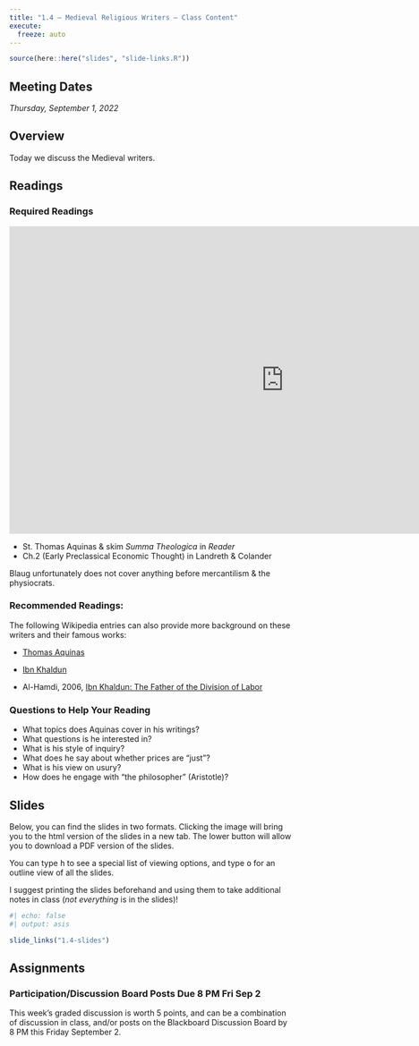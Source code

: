 ```yaml
---
title: "1.4 — Medieval Religious Writers — Class Content"
execute:
  freeze: auto
---
```


```r
source(here::here("slides", "slide-links.R"))
```

::: {.callout-note appearance="minimal"}
# Meeting Dates

*Thursday, September 1, 2022*
:::

## <i class="fas fa-info-circle fa-lg"></i> Overview

Today we discuss the Medieval writers.

## <i class="fas fa-book-reader fa-lg"></i> Readings

### Required Readings

<iframe width="980" height="550" src="https://www.youtube.com/embed/t2c-X8HiBng" title="YouTube video player" frameborder="0" allow="accelerometer; autoplay; clipboard-write; encrypted-media; gyroscope; picture-in-picture" allowfullscreen></iframe>

- <i class="fas fas fa-book"></i> St. Thomas Aquinas & skim *Summa Theologica* in *Reader*
- <i class="fas fas fa-book"></i> Ch.2 (Early Preclassical Economic Thought) in Landreth & Colander

Blaug unfortunately does not cover anything before mercantilism & the physiocrats.

### Recommended Readings:

The following Wikipedia entries can also provide more background on these writers and their famous works:

- [<i class="fab fa-wikipedia-w"></i> Thomas Aquinas](https://en.wikipedia.org/wiki/Thomas_Aquinas)
- [<i class="fab fa-wikipedia-w"></i> Ibn Khaldun](https://en.wikipedia.org/wiki/Ibn_Khaldun)

- Al-Hamdi, 2006, [Ibn Khaldun: The Father of the Division of Labor](https://citeseerx.ist.psu.edu/viewdoc/download?doi=10.1.1.515.2885&rep=rep1&type=pdf)

### Questions to Help Your Reading

- What topics does Aquinas cover in his writings?
- What questions is he interested in?
- What is his style of inquiry?
- What does he say about whether prices are "just"?
- What is his view on usury?
- How does he engage with "the philosopher" (Aristotle)?

## <i class="fas fa-chalkboard-teacher"></i> Slides

Below, you can find the slides in two formats. Clicking the image will bring you to the html version of the slides in a new tab. The lower button will allow you to download a PDF version of the slides.

::: callout-tip
You can type <kbd>h</kbd> to see a special list of viewing options, and type <kbd>o</kbd> for an outline view of all the slides.
:::

I suggest printing the slides beforehand and using them to take additional notes in class (*not everything* is in the slides)!

```r
#| echo: false
#| output: asis

slide_links("1.4-slides")
```

## <i class="fas fa-laptop-code"></i> Assignments

### Participation/Discussion Board Posts Due 8 PM Fri Sep 2

This week's graded discussion is worth 5 points, and can be a combination of discussion in class, and/or posts on the Blackboard Discussion Board by 8 PM this Friday September 2.

